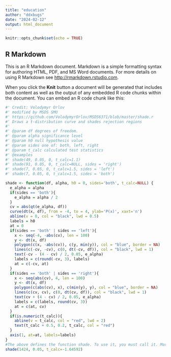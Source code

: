 ```yaml
---
title: "education"
author: "ddxbugs"
date: "2024-02-12"
output: html_document
---
```


```r
knitr::opts_chunk$set(echo = TRUE)
```

## R Markdown

This is an R Markdown document. Markdown is a simple formatting syntax for authoring HTML, PDF, and MS Word documents. For more details on using R Markdown see <http://rmarkdown.rstudio.com>.

When you click the **Knit** button a document will be generated that includes both content as well as the output of any embedded R code chunks within the document. You can embed an R code chunk like this:

```r
#' Credit: Volodymyr Orlov
#' modified by MSDS SMU
#' https://github.com/VolodymyrOrlov/MSDS6371/blob/master/shade.r
#' Draws a t-distribution curve and shades rejection regions
#' 
#' @param df degrees of freedom.
#' @param alpha significance level
#' @param h0 null hypothesis value
#' @param sides one of: both, left, right
#' @param t_calc calculated test statistics
#' @examples
#' shade(49, 0.05, 0, t_calc=1.1)
#' shade(91, 0.05, 0, t_calc=NULL, sides = 'right')
#' shade(7, 0.05, 0, t_calc=1.5, sides = 'left')
#' shade(7, 0.05, 0, t_calc=1.5, sides = 'both')

shade <- function(df, alpha, h0 = 0, sides='both', t_calc=NULL) {
  e_alpha = alpha
  if(sides == 'both'){
    e_alpha = alpha / 2
  }
  cv = abs(qt(e_alpha, df))
  curve(dt(x, df), from = -4, to = 4, ylab='P(x)', xaxt='n') 
  abline(v = 0, col = "black", lwd = 0.5)
  labels = h0
  at = 0
  if(sides == 'both' | sides == 'left'){
    x <- seq(-4, -abs(cv), len = 100) 
    y <- dt(x, df)
    polygon(c(x, -abs(cv)), c(y, min(y)), col = "blue", border = NA)
    lines(c(-cv, -cv), c(0, dt(-cv, df)), col = "black", lwd = 1)
    text(-cv - (4 - cv) / 2, 0.05, e_alpha)
    labels = c(round(-cv, 3), labels)
    at = c(-cv, at)
  }
  if(sides == 'both' | sides == 'right'){
    x <- seq(abs(cv), 4, len = 100)
    y <- dt(x, df)
    polygon(c(abs(cv), x), c(min(y), y), col = "blue", border = NA)
    lines(c(cv, cv), c(0, dt(cv, df)), col = "black", lwd = 1)
    text(cv + (4 - cv) / 2, 0.05, e_alpha)
    labels = c(labels, round(cv, 3))
    at = c(at, cv)
  }
  if(is.numeric(t_calc)){
    abline(v = t_calc, col = "red", lwd = 2)
    text(t_calc + 0.5, 0.2, t_calc, col = "red")
  }
  axis(1, at=at, labels=labels)
}
#The above defines the function shade. To use it, you must call it. More examples are in the comments above.
shade(1424, 0.05, t_calc=-1.64592)

```
